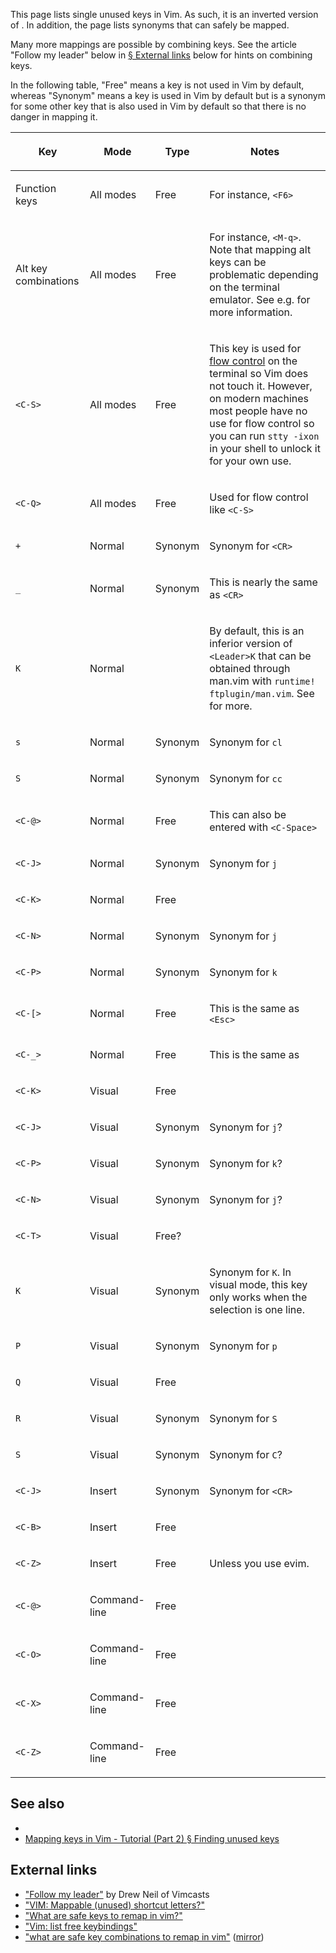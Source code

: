 This page lists single unused keys in Vim. As such, it is an inverted version of {{help|index}}. In addition, the page lists synonyms that can safely be mapped.

Many more mappings are possible by combining keys. See the article "Follow my leader" below in [[#External links|§ External links]] below for hints on combining keys.

In the following table, "Free" means a key is not used in Vim by default, whereas "Synonym" means a key is used in Vim by default but is a synonym for some other key that is also used in Vim by default so that there is no danger in mapping it.

{| class="sortable wikitable"
! Key !! Mode !! Type !! Notes
|-
| Function keys || All modes || Free || For instance, <code>&lt;F6&gt;</code>
|-
| Alt key combinations || All modes || Free || For instance, <code>&lt;M-q&gt;</code>. Note that mapping alt keys can be problematic depending on the terminal emulator. See e.g. {{help|:map-alt-keys}} for more information.
|-
| <code>&lt;C-S&gt;</code> || All modes || Free || This key is used for [[wikipedia:Software flow control|flow control]] on the terminal so Vim does not touch it. However, on modern machines most people have no use for flow control so you can run <code>stty -ixon</code> in your shell to unlock it for your own use.
|-
| <code>&lt;C-Q&gt;</code> || All modes || Free || Used for flow control like <code>&lt;C-S&gt;</code>
|-
| <code>+</code> || Normal || Synonym || Synonym for <code>&lt;CR&gt;</code>
|-
| <code>_</code> || Normal || Synonym || This is nearly the same as <code>&lt;CR&gt;</code>
|-
| <code>K</code> || Normal || || By default, this is an inferior version of <code>&lt;Leader&gt;K</code> that can be obtained through man.vim with <code>runtime! ftplugin/man.vim</code>. See {{help|find-manpage}} for more.
|-
| <code>s</code> || Normal || Synonym || Synonym for <code>cl</code>
|-
| <code>S</code> || Normal || Synonym || Synonym for <code>cc</code>
|-
| <code>&lt;C-@&gt;</code> || Normal || Free || This can also be entered with <code>&lt;C-Space&gt;</code>
|-
| <code>&lt;C-J&gt;</code> || Normal || Synonym || Synonym for <code>j</code>
|-
| <code>&lt;C-K&gt;</code> || Normal || Free ||
|-
| <code>&lt;C-N&gt;</code> || Normal || Synonym || Synonym for <code>j</code>
|-
| <code>&lt;C-P&gt;</code> || Normal || Synonym || Synonym for <code>k</code>
|-
| <code>&lt;C-[&gt;</code> || Normal || Free || This is the same as <code>&lt;Esc&gt;</code>
|-
| <code>&lt;C-_&gt;</code> || Normal || Free || This is the same as <code><C-/></code>
|-
| <code>&lt;C-K&gt;</code> || Visual || Free ||
|-
| <code>&lt;C-J&gt;</code> || Visual || Synonym || Synonym for <code>j</code>?
|-
| <code>&lt;C-P&gt;</code> || Visual || Synonym || Synonym for <code>k</code>?
|-
| <code>&lt;C-N&gt;</code> || Visual || Synonym || Synonym for <code>j</code>?
|-
| <code>&lt;C-T&gt;</code> || Visual || Free? ||
|-
| <code>K</code> || Visual || Synonym || Synonym for <code><Esc>K</code>. In visual mode, this key only works when the selection is one line.
|-
| <code>P</code> || Visual || Synonym || Synonym for <code>p</code>
|-
| <code>Q</code> || Visual || Free ||
|-
| <code>R</code> || Visual || Synonym || Synonym for <code>S</code>
|-
| <code>S</code> || Visual || Synonym || Synonym for <code>C</code>?
|-
| <code>&lt;C-J&gt;</code> || Insert || Synonym || Synonym for <code>&lt;CR&gt;</code>
|-
| <code>&lt;C-B&gt;</code> || Insert || Free ||
|-
| <code>&lt;C-Z&gt;</code> || Insert || Free || Unless you use evim.
|-
| <code>&lt;C-@&gt;</code> || Command-line || Free ||
|-
| <code>&lt;C-O&gt;</code> || Command-line || Free ||
|-
| <code>&lt;C-X&gt;</code> || Command-line || Free ||
|-
| <code>&lt;C-Z&gt;</code> || Command-line || Free ||
|}

==See also==

* {{help|map-which-keys}}
* [[Mapping keys in Vim - Tutorial (Part 2)#Finding unused keys|Mapping keys in Vim - Tutorial (Part 2) § Finding unused keys]]

==External links==

* [http://vimcasts.org/blog/2014/02/follow-my-leader/ "Follow my leader"] by Drew Neil of Vimcasts
* [https://stackoverflow.com/questions/1889596/vim-mappable-unused-shortcut-letters "VIM: Mappable (unused) shortcut letters?"]
* [https://softwareengineering.stackexchange.com/questions/42103/what-are-safe-keys-to-remap-in-vim "What are safe keys to remap in vim?"]
* [https://stackoverflow.com/questions/5942464/vim-list-free-keybindings "Vim: list free keybindings"]
* [https://groups.google.com/d/msg/vim_use/N5_hp0K78xE/86ARNHat9U4J "what are safe key combinations to remap in vim"] ([http://vim.1045645.n5.nabble.com/what-are-safe-key-combinations-to-remap-in-vim-td1173713.html mirror])
